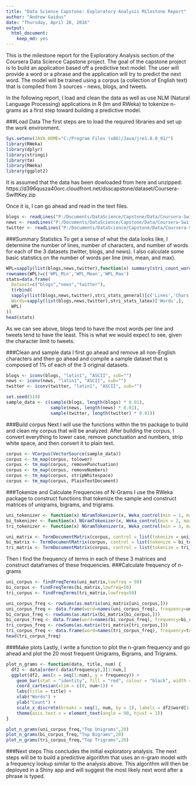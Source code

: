 ```yaml
---
title: "Data Science Capstone: Exploratory Analysis Milestone Report"
author: "Andrew Gaidus"
date: "Thursday, April 28, 2016"
output:
  html_document:
    keep_md: yes
---
```


This is the milestone report for the Exploratory Analysis section of the Coursera Data Science Capstone project. The goal of the capstone project is to build an application based off a predictive text model. The user will provide a word or a phrase and the application will try to predict the next word. The model will be trained using a corpus (a collection of English text) that is compiled from 3 sources - news, blogs, and tweets. 

In the following report, I load and clean the data as well as use NLM (Natural Language Processing) applications in R (tm and RWeka) to tokenize n-grams as a first step toward building a predictive model.


###Load Data
The first steps are to load the required libraries and set up the work environment. 
```r
Sys.setenv(JAVA_HOME="C:/Program Files (x86)/Java/jre1.8.0_91/")
library(RWeka)
library(dplyr)
library(stringi)
library(tm)
library(RWeka)
library(ggplot2)
```

It is assumed that the data has been dowloaded from here and unzipped: https://d396qusza40orc.cloudfront.net/dsscapstone/dataset/Coursera-SwiftKey.zip

Once it is, I can go ahead and read in the text files.

```r
blogs <- readLines("P:/Documents/DataScience/Capstone/Data/Coursera-SwiftKey/final/en_US/en_US.blogs.txt", encoding = "UTF-8", skipNul = TRUE)
news <- readLines("P:/Documents/DataScience/Capstone/Data/Coursera-SwiftKey/final/en_US/en_US.news.txt", encoding = "UTF-8", skipNul = TRUE)
twitter <- readLines("P:/Documents/DataScience/Capstone/Data/Coursera-SwiftKey/final/en_US/en_US.twitter.txt", encoding = "UTF-8", skipNul = TRUE)
```

###Summary Statistics
To get a sense of what the data looks like, I determine the number of lines, number of characters, and number of words for each of the 3 datasets (twitter, blogs, and news). I also calculate some basic statistics on the number of words per line (min, mean, and max).
```r
WPL=sapply(list(blogs,news,twitter),function(x) summary(stri_count_words(x))[c('Min.','Mean','Max.')])
rownames(WPL)=c('WPL_Min','WPL_Mean','WPL_Max')
stats=data.frame(
  Dataset=c("blogs","news","twitter"),      
  t(rbind(
  sapply(list(blogs,news,twitter),stri_stats_general)[c('Lines','Chars'),],
  Words=sapply(list(blogs,news,twitter),stri_stats_latex)['Words',],
  WPL)
))
head(stats)
```
As we can see above, blogs tend to have the most words per line and tweets tend to have the least. This is what we would expect to see, given the character limit to tweets.

###Clean and sample data
I first go ahead and remove all non-English characters and then go ahead and compile a sample dataset that is composed of 1% of each of the 3 original datasets.
```r
blogs <- iconv(blogs, "latin1", "ASCII", sub="")
news <- iconv(news, "latin1", "ASCII", sub="")
twitter <- iconv(twitter, "latin1", "ASCII", sub="")

set.seed(519)
sample_data <- c(sample(blogs, length(blogs) * 0.01),
                 sample(news, length(news) * 0.01),
                 sample(twitter, length(twitter) * 0.01))
```

###Build corpus
Next I will use the functions within the tm package to build and clean my corpus that will be analyzed. After building the corpus, I convert everything to lower case, remove punctuation and numbers, strip white space, and then convert it to plain text.
```r
corpus <- VCorpus(VectorSource(sample_data))
corpus <- tm_map(corpus, tolower)
corpus <- tm_map(corpus, removePunctuation)
corpus <- tm_map(corpus, removeNumbers)
corpus <- tm_map(corpus, stripWhitespace)
corpus <- tm_map(corpus, PlainTextDocument)
```

###Tokenize and Calculate Frequencies of N-Grams
I use the RWeka package to construct functions that tokenize the sample and construct matrices of uniqrams, bigrams, and trigrams. 

```r
uni_tokenizer <- function(x) NGramTokenizer(x, Weka_control(min = 1, max = 1))
bi_tokenizer <- function(x) NGramTokenizer(x, Weka_control(min = 2, max = 2))
tri_tokenizer <- function(x) NGramTokenizer(x, Weka_control(min = 3, max = 3))

uni_matrix <- TermDocumentMatrix(corpus, control = list(tokenize = uni_tokenizer))
bi_matrix <- TermDocumentMatrix(corpus, control = list(tokenize = bi_tokenizer))
tri_matrix <- TermDocumentMatrix(corpus, control = list(tokenize = tri_tokenizer))
```

Then I find the frequency of terms in each of these 3 matrices and construct dataframes of these frequencies.
###Calculate frequency of n-grams
```r
uni_corpus <- findFreqTerms(uni_matrix,lowfreq = 50)
bi_corpus <- findFreqTerms(bi_matrix,lowfreq=50)
tri_corpus <- findFreqTerms(tri_matrix,lowfreq=50)

uni_corpus_freq <- rowSums(as.matrix(uni_matrix[uni_corpus,]))
uni_corpus_freq <- data.frame(word=names(uni_corpus_freq), frequency=uni_corpus_freq)
bi_corpus_freq <- rowSums(as.matrix(bi_matrix[bi_corpus,]))
bi_corpus_freq <- data.frame(word=names(bi_corpus_freq), frequency=bi_corpus_freq)
tri_corpus_freq <- rowSums(as.matrix(tri_matrix[tri_corpus,]))
tri_corpus_freq <- data.frame(word=names(tri_corpus_freq), frequency=tri_corpus_freq)
head(tri_corpus_freq)
```

###Make plots
Lastly, I write a function to plot the n-gram frequency and go ahead and plot the 20 most frequent Unigrams, Bigrams, and Trigrams.
```r
plot_n_grams <- function(data, title, num) {
  df2 <- data[order(-data$frequency),][1:num,] 
  ggplot(df2, aes(x = seq(1:num), y = frequency)) +
    geom_bar(stat = "identity", fill = "red", colour = "black", width = 0.80) +
    coord_cartesian(xlim = c(0, num+1)) +
    labs(title = title) +
    xlab("Words") +
    ylab("Count") +
    scale_x_discrete(breaks = seq(1, num, by = 1), labels = df2$word[1:num]) +
    theme(axis.text.x = element_text(angle = 90, hjust = 1))
}

plot_n_grams(uni_corpus_freq,"Top Unigrams",20)
plot_n_grams(bi_corpus_freq,"Top Bigrams",20)
plot_n_grams(tri_corpus_freq,"Top Trigrams",20)
```

###Next steps
This concludes the initial exploratory analysis. The next steps will be to build a predictive algorithm that uses an n-gram model with a frequency lookup similar to the analysis above. This algorithm will then be deployed in a Shiny app and will suggest the most likely next word after a phrase is typed.
